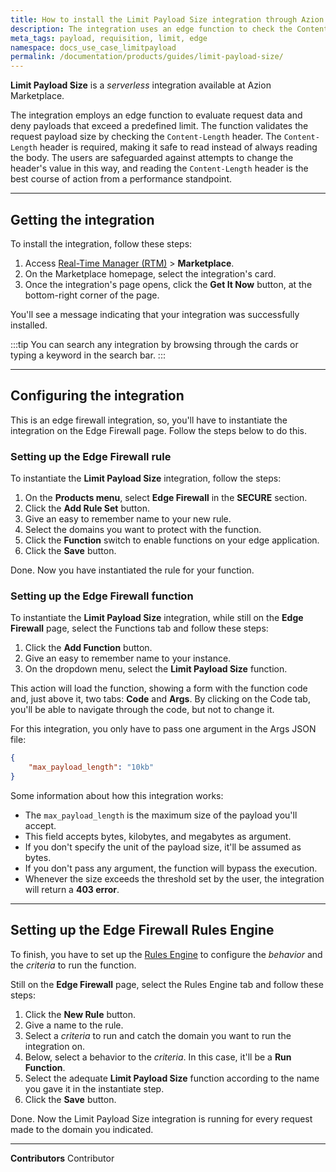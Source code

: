```yaml
---
title: How to install the Limit Payload Size integration through Azion Marketplace
description: The integration uses an edge function to check the Content-Length header of request data and block payloads exceeding a set limit.
meta_tags: payload, requisition, limit, edge
namespace: docs_use_case_limitpayload
permalink: /documentation/products/guides/limit-payload-size/
---
```


**Limit Payload Size** is a *serverless* integration available at Azion Marketplace.

The integration employs an edge function to evaluate request data and deny payloads that exceed a predefined limit. The function validates the request payload size by checking the `Content-Length` header. The `Content-Length` header is required, making it safe to read instead of always reading the body. The users are safeguarded against attempts to change the header's value in this way, and reading the `Content-Length` header is the best course of action from a performance standpoint.

---

## Getting the integration

To install the integration, follow these steps:

1. Access [Real-Time Manager (RTM)](/en/documentation/products/guides/how-to-access-rtm/) > **Marketplace**.
2. On the Marketplace homepage, select the integration's card.
3. Once the integration's page opens, click the **Get It Now** button, at the bottom-right corner of the page.

You'll see a message indicating that your integration was successfully installed.

:::tip
You can search any integration by browsing through the cards or typing a keyword in the search bar.
:::

---

## Configuring the integration

This is an edge firewall integration, so, you'll have to instantiate the integration on the Edge Firewall page. Follow the steps below to do this.

### Setting up the Edge Firewall rule 

To instantiate the **Limit Payload Size** integration, follow the steps:

1. On the **Products menu**, select **Edge Firewall** in the **SECURE** section.
2. Click the **Add Rule Set** button.
3. Give an easy to remember name to your new rule.
4. Select the domains you want to protect with the function.
5. Click the **Function** switch to enable functions on your edge application.
6. Click the **Save** button.

Done. Now you have instantiated the rule for your function.

### Setting up the Edge Firewall function

To instantiate the **Limit Payload Size** integration, while still on the **Edge Firewall** page, select the Functions tab and follow these steps:

1. Click the **Add Function** button.
2. Give an easy to remember name to your instance.
3. On the dropdown menu, select the **Limit Payload Size** function.

This action will load the function, showing a form with the function code and, just above it, two tabs: **Code** and **Args**. By clicking on the Code tab, you'll be able to navigate through the code, but not to change it.

For this integration, you only have to pass one argument in the Args JSON file:

```json
{
    "max_payload_length": "10kb"
}
```

Some information about how this integration works:

- The `max_payload_length` is the maximum size of the payload you'll accept. 
- This field accepts bytes, kilobytes, and megabytes as argument. 
- If you don't specify the unit of the payload size, it'll be assumed as bytes. 
- If you don't pass any argument, the function will bypass the execution. 
- Whenever the size exceeds the threshold set by the user, the integration will return a **403 error**.

---

## Setting up the Edge Firewall Rules Engine

To finish, you have to set up the [Rules Engine](/en/documentation/products/edge-application/rules-engine/) to configure the *behavior* and the *criteria* to run the function.

Still on the **Edge Firewall** page, select the Rules Engine tab and follow these steps:

1. Click the **New Rule** button.
2. Give a name to the rule.
3. Select a *criteria* to run and catch the domain you want to run the integration on.
4. Below, select a behavior to the *criteria*. In this case, it'll be a **Run Function**.
5. Select the adequate **Limit Payload Size** function according to the name you gave it in the instantiate step.
6. Click the **Save** button.

Done. Now the Limit Payload Size integration is running for every request made to the domain you indicated.



---


**Contributors** <ContributorList>Contributor</ContributorList>
